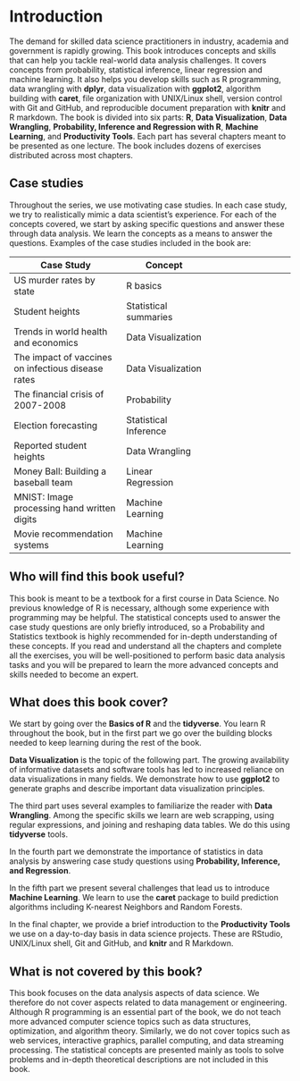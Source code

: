 # Introduction {-}

The demand for skilled data science practitioners in industry, academia and government is rapidly growing. This book introduces concepts and skills that can help you tackle real-world data analysis challenges. It covers concepts from probability, statistical inference, linear regression and machine learning. It also helps you develop skills such as R programming, data wrangling with __dplyr__, data visualization with __ggplot2__, algorithm building with __caret__, file organization with UNIX/Linux shell, version control with Git and GitHub, and reproducible document preparation with __knitr__ and R markdown. The book is divided into six parts: __R__, __Data Visualization__, __Data Wrangling__, __Probability, Inference and Regression with R__,  __Machine Learning__, and __Productivity Tools__. Each part has several chapters  meant to be presented as one lecture. The book includes dozens of exercises distributed across most chapters.

## Case studies {-}

Throughout the series, we use motivating case studies. In each case study, we try to realistically mimic a data scientist’s experience. For each of the concepts covered, we start by asking specific questions and answer these through data analysis. We learn the concepts as a means to answer the questions. Examples of the case studies included in the book are:

| Case Study | Concept | 
| ---- | ---| --- |
| US murder rates by state |  R basics |
| Student heights | Statistical summaries |
| Trends in world health and economics | Data Visualization | 
| The impact of vaccines on infectious disease rates | Data Visualization | 
| The financial crisis of 2007-2008 | Probability |
| Election forecasting | Statistical Inference |  
| Reported student heights | Data Wrangling | 
| Money Ball: Building a baseball team | Linear Regression |
| MNIST: Image processing hand written digits | Machine Learning |
| Movie recommendation systems | Machine Learning | 

## Who will find this book useful? {-}

This book is meant to be a textbook for a first course in Data Science. No previous knowledge of R is necessary, although some experience with programming may be helpful. The statistical concepts used to answer the case study questions are only briefly introduced, so a Probability and Statistics textbook is highly recommended for in-depth understanding of these concepts. If you read and understand all the chapters and complete all the exercises, you will be well-positioned to perform basic data analysis tasks and you will be prepared to learn the more advanced concepts and skills needed to become an expert. 

## What does this book cover? {-}

We start by going over the **Basics of R** and the __tidyverse__. You learn R throughout the book, but in the first part we go over the building blocks needed to keep learning during the rest of the book. 

**Data Visualization** is the topic of the following part. The growing availability of informative datasets and software tools has led to increased reliance on data visualizations in many fields. We demonstrate how to use __ggplot2__ to generate graphs and describe important data visualization principles.

The third part uses several examples to familiarize the reader with **Data Wrangling**. Among the specific skills we learn are web scrapping, using regular expressions, and joining and reshaping data tables. We do this using __tidyverse__ tools.

In the fourth part we demonstrate the importance of statistics in data analysis by answering case study questions using **Probability, Inference, and Regression**. 

In the fifth part we present several challenges that lead us to introduce **Machine Learning**. We learn to use the __caret__ package to build prediction algorithms including K-nearest Neighbors and Random Forests.

In the final chapter, we provide a brief introduction to the **Productivity Tools** we use on a day-to-day basis in data science projects. These are RStudio, UNIX/Linux shell, Git and GitHub, and __knitr__ and R Markdown.

## What is not covered by this book? {-}

This book focuses on the data analysis aspects of data science. We therefore do not cover aspects related to data management or engineering. Although R programming is an essential part of the book, we do not teach more advanced computer science topics such as data structures, optimization, and algorithm theory. Similarly, we do not cover topics such as web services, interactive graphics, parallel computing, and data streaming processing. The statistical concepts are presented mainly as tools to solve problems and in-depth theoretical descriptions are not included in this book.



